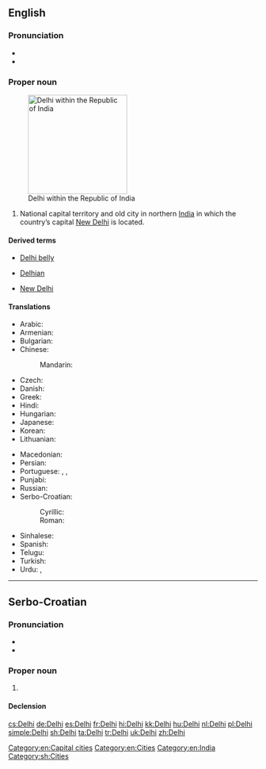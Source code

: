 ==English==
{{wikipedia}}

===Pronunciation===
* {{IPA|/ˈdɛli/|lang=en}}
* {{rhymes|ɛli|lang=en}}

===Proper noun===
{{en-proper noun}}
[[Image:National Capital Territory of Delhi in India (special marker) (disputed hatched).svg|thumb|right|200px|Delhi within the Republic of India]]

# National capital territory and old city in northern [[India]] in which the country’s capital [[New Delhi]] is located.

====Derived terms====
{{rel-top3|Terms derived from ''Delhi''}}
* [[Delhi belly]]
{{rel-mid3}}
* [[Delhian]]
{{rel-mid3}}
* [[New Delhi]]
{{rel-bottom}}

====Translations====
{{trans-top|National capital territory and old city in northern India}}
* Arabic: {{t|ar|دلهي|f|tr=dilhii}}
* Armenian: {{t|hy|Դելի|tr=Deli}}
* Bulgarian: {{t|bg|Делхи|tr=Délχi}}
* Chinese:
*: Mandarin: {{t+|cmn|德里|tr=Délǐ|sc=Hani}}
* Czech: {{t+|cs|Dillí|n}}
* Danish: {{t|da|Delhi}}
* Greek: {{t|el|Δελχί|n|tr=Delhí}}
* Hindi: {{t+|hi|दिल्ली|f|tr=dillī}}
* Hungarian: {{t+|hu|Delhi}}
* Japanese: {{t|ja|デリー|tr=Derī}}
* Korean: {{t|ko|델리|tr=Delli|sc=Kore}}
* Lithuanian: {{t|lt|Delis|m}}
{{trans-mid}}
* Macedonian: {{t|mk|Делхи|n|tr=Délhi}}
* Persian: {{t|fa|دهلی|tr=Dehli|sc=fa-Arab}}
* Portuguese: {{t|pt|Déli}}, {{t|pt|Deli}}, {{t|pt|Dheli}}
* Punjabi: {{t|pa|ਦਿੱਲੀ|tr=Dillī}}
* Russian: {{t|ru|Дели|m|tr=Dɛ́li}}
* Serbo-Croatian:
*: Cyrillic: {{t|sh|Делхи|m}}
*: Roman: {{t+|sh|Delhi|m}}
* Sinhalese: {{t|si|දිල්ලිය|tr=dilliya|sc=Sinh}}
* Spanish: {{t+|es|Delhi}}
* Telugu: {{t+|te|ఢిల్లీ}}
* Turkish: {{t+|tr|Delhi}}
* Urdu: {{t|ur|دلّی|f|tr=dillī}}, {{t|ur|دہلی|f|tr=dehlī|sc=ur-Arab}}
{{trans-bottom}}

[[Category:en:Capital cities]]
[[Category:en:Cities]]
[[Category:en:India]]

----

==Serbo-Croatian==
{{wikipedia|lang=sh}}

===Pronunciation===
* {{IPA|/dêlxi/|lang=sh}}
* {{hyphenation|Del|hi|lang=sh}}

===Proper noun===
{{sh-proper noun|g=m|head=Dȅlhi|r|Делхи|Де̏лхи}}

# {{l/en|Delhi}}

====Declension====
{{sh-decl-noun-unc
|Delhi
|Delhija
|Delhiju
|Delhi
|Delhi
|Delhiju
|Delhijem
}}

[[Category:sh:Cities]]

[[cs:Delhi]]
[[de:Delhi]]
[[es:Delhi]]
[[fr:Delhi]]
[[hi:Delhi]]
[[kk:Delhi]]
[[hu:Delhi]]
[[nl:Delhi]]
[[pl:Delhi]]
[[simple:Delhi]]
[[sh:Delhi]]
[[ta:Delhi]]
[[tr:Delhi]]
[[uk:Delhi]]
[[zh:Delhi]]